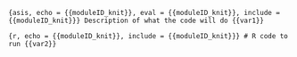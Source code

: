 ```{asis, echo = {{moduleID_knit}}, eval = {{moduleID_knit}}, include = {{moduleID_knit}}}
Description of what the code will do {{var1}}
```

```{r, echo = {{moduleID_knit}}, include = {{moduleID_knit}}}
# R code to run {{var2}}
```
